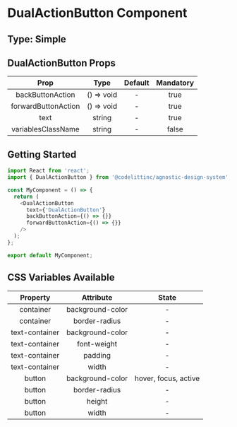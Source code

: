 # DualActionButton Component

## Type: Simple

## DualActionButton Props

|        Prop         |    Type    | Default | Mandatory |
| :-----------------: | :--------: | :-----: | :-------: |
|  backButtonAction   | () => void |    -    |   true    |
| forwardButtonAction | () => void |    -    |   true    |
|        text         |   string   |    -    |   true    |
| variablesClassName  |   string   |    -    |   false   |

## Getting Started

```javascript
import React from 'react';
import { DualActionButton } from '@codelittinc/agnostic-design-system';

const MyComponent = () => {
  return (
    <DualActionButton
      text={'DualActionButton'}
      backButtonAction={() => {}}
      forwardButtonAction={() => {}}
    />
  );
};

export default MyComponent;
```

## CSS Variables Available

|    Property    |    Attribute     |        State         |
| :------------: | :--------------: | :------------------: |
|   container    | background-color |          -           |
|   container    |  border-radius   |          -           |
| text-container | background-color |          -           |
| text-container |   font-weight    |          -           |
| text-container |     padding      |          -           |
| text-container |      width       |          -           |
|     button     | background-color | hover, focus, active |
|     button     |  border-radius   |          -           |
|     button     |      height      |          -           |
|     button     |      width       |          -           |

